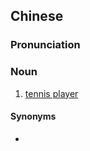 {{also|网球员}}
==Chinese==
{{zh-forms|s=网球员|type=21}}

===Pronunciation===
{{zh-pron
|m=wǎngqiúyuán
|c=mong5 kau4 jyun4
|cat=n
}}

===Noun===
{{zh-noun}}

# [[tennis player]]

====Synonyms====
* {{zh-l|網球運動員}}